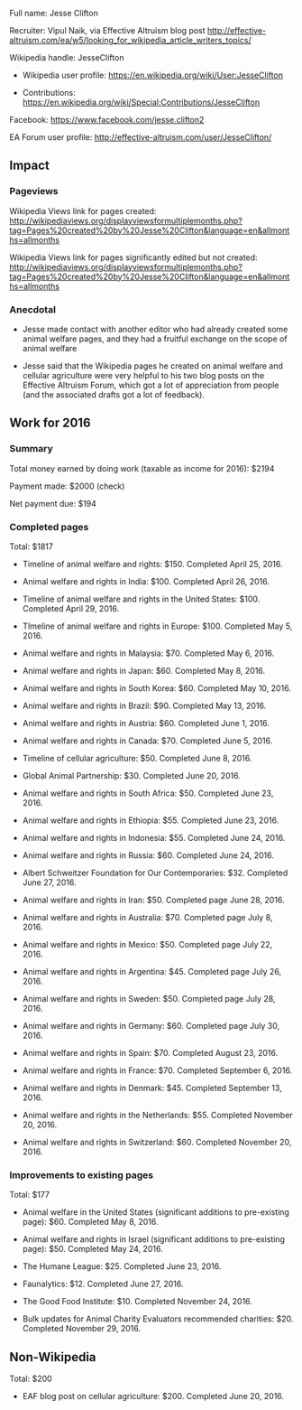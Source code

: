 Full name: Jesse Clifton

Recruiter: Vipul Naik, via Effective Altruism blog post http://effective-altruism.com/ea/w5/looking_for_wikipedia_article_writers_topics/

Wikipedia handle: JesseClifton

* Wikipedia user profile: https://en.wikipedia.org/wiki/User:JesseClifton

* Contributions: https://en.wikipedia.org/wiki/Special:Contributions/JesseClifton

Facebook: https://www.facebook.com/jesse.clifton2

EA Forum user profile: http://effective-altruism.com/user/JesseClifton/

== Impact ==

=== Pageviews ===

Wikipedia Views link for pages created: http://wikipediaviews.org/displayviewsformultiplemonths.php?tag=Pages%20created%20by%20Jesse%20Clifton&language=en&allmonths=allmonths

Wikipedia Views link for pages significantly edited but not created: http://wikipediaviews.org/displayviewsformultiplemonths.php?tag=Pages%20created%20by%20Jesse%20Clifton&language=en&allmonths=allmonths

=== Anecdotal ===

* Jesse made contact with another editor who had already created some animal welfare pages, and they had a fruitful exchange on the scope of animal welfare

* Jesse said that the Wikipedia pages he created on animal welfare and cellular agriculture were very helpful to his two blog posts on the Effective Altruism Forum, which got a lot of appreciation from people (and the associated drafts got a lot of feedback).

== Work for 2016 ==

=== Summary ===

Total money earned by doing work (taxable as income for 2016): $2194

Payment made: $2000 (check)

Net payment due: $194

=== Completed pages ===

Total: $1817

* Timeline of animal welfare and rights: $150. Completed April 25, 2016.

* Animal welfare and rights in India: $100. Completed April 26, 2016.

* Timeline of animal welfare and rights in the United States: $100. Completed April 29, 2016.

* TImeline of animal welfare and rights in Europe: $100. Completed May 5, 2016.

* Animal welfare and rights in Malaysia: $70. Completed May 6, 2016.

* Animal welfare and rights in Japan: $60. Completed May 8, 2016.

* Animal welfare and rights in South Korea: $60. Completed May 10, 2016.

* Animal welfare and rights in Brazil: $90. Completed May 13, 2016.

* Animal welfare and rights in Austria: $60. Completed June 1, 2016.

* Animal welfare and rights in Canada: $70. Completed June 5, 2016.

* Timeline of cellular agriculture: $50. Completed June 8, 2016.

* Global Animal Partnership: $30. Completed June 20, 2016.

* Animal welfare and rights in South Africa: $50. Completed June 23, 2016.

* Animal welfare and rights in Ethiopia: $55. Completed June 23, 2016.

* Animal welfare and rights in Indonesia: $55. Completed June 24, 2016.

* Animal welfare and rights in Russia: $60. Completed June 24, 2016.

* Albert Schweitzer Foundation for Our Contemporaries: $32. Completed June 27, 2016.

* Animal welfare and rights in Iran: $50. Completed page June 28, 2016.

* Animal welfare and rights in Australia: $70. Completed page July 8, 2016.

* Animal welfare and rights in Mexico: $50. Completed page July 22, 2016.

* Animal welfare and rights in Argentina: $45. Completed page July 26, 2016.

* Animal welfare and rights in Sweden: $50. Completed page July 28, 2016.

* Animal welfare and rights in Germany: $60. Completed page July 30, 2016.

* Animal welfare and rights in Spain: $70. Completed August 23, 2016.

* Animal welfare and rights in France: $70. Completed September 6, 2016.

* Animal welfare and rights in Denmark: $45. Completed September 13, 2016.

* Animal welfare and rights in the Netherlands: $55. Completed November 20, 2016.

* Animal welfare and rights in Switzerland: $60. Completed November 20, 2016.

=== Improvements to existing pages ===

Total: $177

* Animal welfare in the United States (significant additions to pre-existing page): $60. Completed May 8, 2016.

* Animal welfare and rights in Israel (significant additions to pre-existing page): $50. Completed May 24, 2016.

* The Humane League: $25. Completed June 23, 2016.

* Faunalytics: $12. Completed June 27, 2016.

* The Good Food Institute: $10. Completed November 24, 2016.

* Bulk updates for Animal Charity Evaluators recommended charities: $20. Completed November 29, 2016.

== Non-Wikipedia ==

Total: $200

* EAF blog post on cellular agriculture: $200. Completed June 20, 2016.